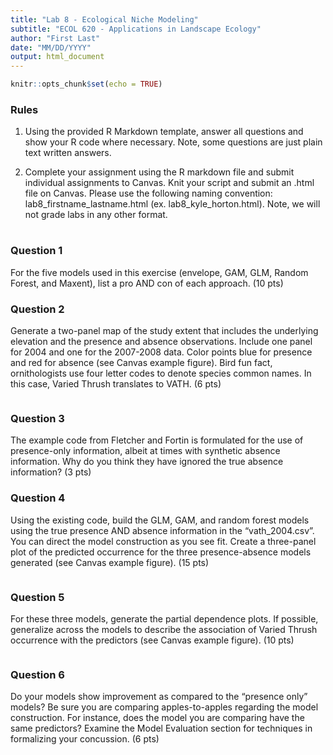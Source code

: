 ```yaml
---
title: "Lab 8 - Ecological Niche Modeling"
subtitle: "ECOL 620 - Applications in Landscape Ecology"
author: "First Last"
date: "MM/DD/YYYY"
output: html_document
---
```


```r
knitr::opts_chunk$set(echo = TRUE)
```

### Rules
1. Using the provided R Markdown template, answer all questions and show your R code where necessary. Note, some questions are just plain text written answers.

2. Complete your assignment using the R markdown file and submit individual assignments to Canvas. Knit your script and submit an .html file on Canvas. Please use  the following naming convention: lab8_firstname_lastname.html (ex. lab8_kyle_horton.html).  Note, we will not grade labs in any other format.

# ################################################################################

### Question 1
For the five models used in this exercise (envelope, GAM, GLM, Random Forest, and Maxent), list a pro AND con of each approach. (10 pts)

### Question 2
Generate a two-panel map of the study extent that includes the underlying elevation and the presence and absence observations. Include one panel for 2004 and one for the 2007-2008 data. Color points blue for presence and red for absence (see Canvas example figure). Bird fun fact, ornithologists use four letter codes to denote species common names. In this case, Varied Thrush translates to VATH. (6 pts)

```r

```


### Question 3
The example code from Fletcher and Fortin is formulated for the use of presence-only information, albeit at times with synthetic absence information. Why do you think they have ignored the true absence information? (3 pts)


### Question 4
Using the existing code, build the GLM, GAM, and random forest models using the true presence AND absence information in the “vath_2004.csv”. You can direct the model construction as you see fit. Create a three-panel plot of the predicted occurrence for the three presence-absence models generated (see Canvas example figure). (15 pts)

```r

```

### Question 5
For these three models, generate the partial dependence plots. If possible, generalize across the models to describe the association of Varied Thrush occurrence with the predictors (see Canvas example figure). (10 pts)
```r

```


### Question 6
Do your models show improvement as compared to the “presence only” models? Be sure you are comparing apples-to-apples regarding the model construction. For instance, does the model you are comparing have the same predictors? Examine the Model Evaluation section for techniques in formalizing your concussion. (6 pts)

```r

```

